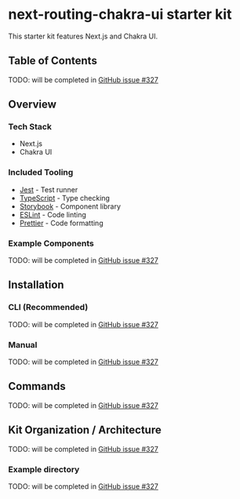# next-routing-chakra-ui starter kit

This starter kit features Next.js and Chakra UI.

## Table of Contents

TODO: will be completed in [GitHub issue #327](https://github.com/thisdot/starter.dev/issues/327)

## Overview

### Tech Stack

- Next.js
- Chakra UI

### Included Tooling

- [Jest](https://jestjs.io/) - Test runner
- [TypeScript](https://www.typescriptlang.org/) - Type checking
- [Storybook](https://storybook.js.org/) - Component library
- [ESLint](https://eslint.org/) - Code linting
- [Prettier](https://prettier.io/) - Code formatting

### Example Components

TODO: will be completed in [GitHub issue #327](https://github.com/thisdot/starter.dev/issues/327)

## Installation

### CLI (Recommended)

TODO: will be completed in [GitHub issue #327](https://github.com/thisdot/starter.dev/issues/327)

### Manual

TODO: will be completed in [GitHub issue #327](https://github.com/thisdot/starter.dev/issues/327)

## Commands

TODO: will be completed in [GitHub issue #327](https://github.com/thisdot/starter.dev/issues/327)

## Kit Organization / Architecture

TODO: will be completed in [GitHub issue #327](https://github.com/thisdot/starter.dev/issues/327)

### Example directory

TODO: will be completed in [GitHub issue #327](https://github.com/thisdot/starter.dev/issues/327)
